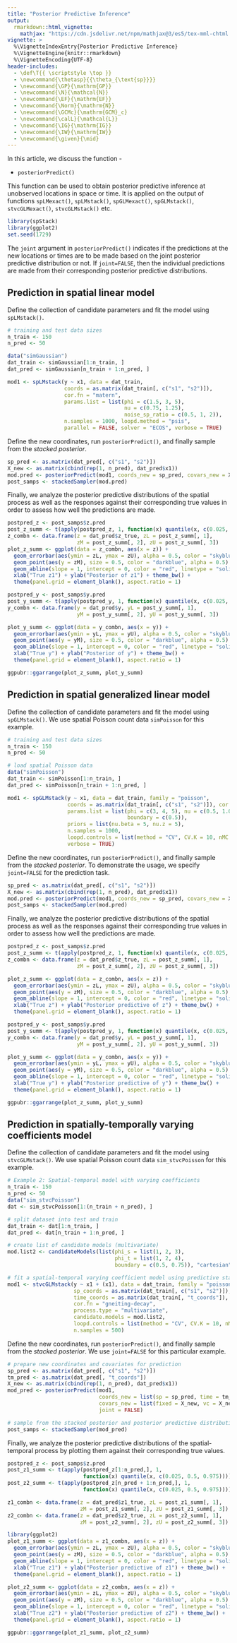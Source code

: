 ```yaml
---
title: "Posterior Predictive Inference"
output:
  rmarkdown::html_vignette:
    mathjax: "https://cdn.jsdelivr.net/npm/mathjax@3/es5/tex-mml-chtml.js"
vignette: >
  %\VignetteIndexEntry{Posterior Predictive Inference}
  %\VignetteEngine{knitr::rmarkdown}
  %\VignetteEncoding{UTF-8}
header-includes:
  - \def\T{{ \scriptstyle \top }}
  - \newcommand{\thetasp}{{\theta_{\text{sp}}}}
  - \newcommand{\GP}{\mathrm{GP}}
  - \newcommand{\N}{\mathcal{N}}
  - \newcommand{\EF}{\mathrm{EF}}
  - \newcommand{\Norm}{\mathrm{N}}
  - \newcommand{\GCMc}{\mathrm{GCM}_c}
  - \newcommand{\calL}{\mathcal{L}}
  - \newcommand{\IG}{\mathrm{IG}}
  - \newcommand{\IW}{\mathrm{IW}}
  - \newcommand{\given}{\mid}
---
```


In this article, we discuss the function -

- `posteriorPredict()`

This function can be used to obtain posterior predictive inference at unobserved locations in space or time. It is applied on the output of functions `spLMexact()`, `spLMstack()`, `spGLMexact()`, `spGLMstack()`, `stvcGLMexact()`, `stvcGLMstack()` etc.

```r
library(spStack)
library(ggplot2)
set.seed(1729)
```

The `joint` argument in `posteriorPredict()` indicates if the predictions at the new locations or times are to be made based on the joint posterior predictive distribution or not. If `joint=FALSE`, then the individual predictions are made from their corresponding posterior predictive distributions.

## Prediction in spatial linear model

Define the collection of candidate parameters and fit the model using `spLMstack()`.

```r
# training and test data sizes
n_train <- 150
n_pred <- 50

data("simGaussian")
dat_train <- simGaussian[1:n_train, ]
dat_pred <- simGaussian[n_train + 1:n_pred, ]

mod1 <- spLMstack(y ~ x1, data = dat_train,
                  coords = as.matrix(dat_train[, c("s1", "s2")]),
                  cor.fn = "matern",
                  params.list = list(phi = c(1.5, 3, 5),
                                     nu = c(0.75, 1.25),
                                     noise_sp_ratio = c(0.5, 1, 2)),
                  n.samples = 1000, loopd.method = "psis",
                  parallel = FALSE, solver = "ECOS", verbose = TRUE)
```

Define the new coordinates, run `posteriorPredict()`, and finally sample from the *stacked posterior*.

```r
sp_pred <- as.matrix(dat_pred[, c("s1", "s2")])
X_new <- as.matrix(cbind(rep(1, n_pred), dat_pred$x1))
mod.pred <- posteriorPredict(mod1, coords_new = sp_pred, covars_new = X_new, joint = TRUE)
post_samps <- stackedSampler(mod.pred)
```

Finally, we analyze the posterior predictive distributions of the spatial process as well as the responses against their corresponding true values in order to assess how well the predictions are made.

```r
postpred_z <- post_samps$z.pred
post_z_summ <- t(apply(postpred_z, 1, function(x) quantile(x, c(0.025, 0.5, 0.975))))
z_combn <- data.frame(z = dat_pred$z_true, zL = post_z_summ[, 1],
                      zM = post_z_summ[, 2], zU = post_z_summ[, 3])
plot_z_summ <- ggplot(data = z_combn, aes(x = z)) +
  geom_errorbar(aes(ymin = zL, ymax = zU), alpha = 0.5, color = "skyblue") +
  geom_point(aes(y = zM), size = 0.5, color = "darkblue", alpha = 0.5) +
  geom_abline(slope = 1, intercept = 0, color = "red", linetype = "solid") +
  xlab("True z1") + ylab("Posterior of z1") + theme_bw() +
  theme(panel.grid = element_blank(), aspect.ratio = 1)

postpred_y <- post_samps$y.pred
post_y_summ <- t(apply(postpred_y, 1, function(x) quantile(x, c(0.025, 0.5, 0.975))))
y_combn <- data.frame(y = dat_pred$y, yL = post_y_summ[, 1],
                      yM = post_y_summ[, 2], yU = post_y_summ[, 3])

plot_y_summ <- ggplot(data = y_combn, aes(x = y)) +
  geom_errorbar(aes(ymin = yL, ymax = yU), alpha = 0.5, color = "skyblue") +
  geom_point(aes(y = yM), size = 0.5, color = "darkblue", alpha = 0.5) +
  geom_abline(slope = 1, intercept = 0, color = "red", linetype = "solid") +
  xlab("True y") + ylab("Posterior of y") + theme_bw() +
  theme(panel.grid = element_blank(), aspect.ratio = 1)

ggpubr::ggarrange(plot_z_summ, plot_y_summ)
```


## Prediction in spatial generalized linear model

Define the collection of candidate parameters and fit the model using `spGLMstack()`. We use spatial Poisson count data `simPoisson` for this example.

```r
# training and test data sizes
n_train <- 150
n_pred <- 50

# load spatial Poisson data
data("simPoisson")
dat_train <- simPoisson[1:n_train, ]
dat_pred <- simPoisson[n_train + 1:n_pred, ]

mod1 <- spGLMstack(y ~ x1, data = dat_train, family = "poisson",
                   coords = as.matrix(dat_train[, c("s1", "s2")]), cor.fn = "matern",
                   params.list = list(phi = c(3, 4, 5), nu = c(0.5, 1.0),
                                      boundary = c(0.5)),
                   priors = list(nu.beta = 5, nu.z = 5),
                   n.samples = 1000,
                   loopd.controls = list(method = "CV", CV.K = 10, nMC = 500),
                   verbose = TRUE)
```

Define the new coordinates, run `posteriorPredict()`, and finally sample from the *stacked posterior*. To demonstrate the usage, we specify `joint=FALSE` for the prediction task.

```r
sp_pred <- as.matrix(dat_pred[, c("s1", "s2")])
X_new <- as.matrix(cbind(rep(1, n_pred), dat_pred$x1))
mod.pred <- posteriorPredict(mod1, coords_new = sp_pred, covars_new = X_new, joint = FALSE)
post_samps <- stackedSampler(mod.pred)
```

Finally, we analyze the posterior predictive distributions of the spatial process as well as the responses against their corresponding true values in order to assess how well the predictions are made.

```r
postpred_z <- post_samps$z.pred
post_z_summ <- t(apply(postpred_z, 1, function(x) quantile(x, c(0.025, 0.5, 0.975))))
z_combn <- data.frame(z = dat_pred$z_true, zL = post_z_summ[, 1],
                      zM = post_z_summ[, 2], zU = post_z_summ[, 3])

plot_z_summ <- ggplot(data = z_combn, aes(x = z)) +
  geom_errorbar(aes(ymin = zL, ymax = zU), alpha = 0.5, color = "skyblue") +
  geom_point(aes(y = zM), size = 0.5, color = "darkblue", alpha = 0.5) +
  geom_abline(slope = 1, intercept = 0, color = "red", linetype = "solid") +
  xlab("True z") + ylab("Posterior predictive of z") + theme_bw() +
  theme(panel.grid = element_blank(), aspect.ratio = 1)

postpred_y <- post_samps$y.pred
post_y_summ <- t(apply(postpred_y, 1, function(x) quantile(x, c(0.025, 0.5, 0.975))))
y_combn <- data.frame(y = dat_pred$y, yL = post_y_summ[, 1],
                      yM = post_y_summ[, 2], yU = post_y_summ[, 3])

plot_y_summ <- ggplot(data = y_combn, aes(x = y)) +
  geom_errorbar(aes(ymin = yL, ymax = yU), alpha = 0.5, color = "skyblue") +
  geom_point(aes(y = yM), size = 0.5, color = "darkblue", alpha = 0.5) +
  geom_abline(slope = 1, intercept = 0, color = "red", linetype = "solid") +
  xlab("True y") + ylab("Posterior predictive of y") + theme_bw() +
  theme(panel.grid = element_blank(), aspect.ratio = 1)

ggpubr::ggarrange(plot_z_summ, plot_y_summ)
```


## Prediction in spatially-temporally varying coefficients model

Define the collection of candidate parameters and fit the model using `stvcGLMstack()`. We use spatial Poisson count data `sim_stvcPoisson` for this example.

```r
# Example 2: Spatial-temporal model with varying coefficients
n_train <- 150
n_pred <- 50
data("sim_stvcPoisson")
dat <- sim_stvcPoisson[1:(n_train + n_pred), ]

# split dataset into test and train
dat_train <- dat[1:n_train, ]
dat_pred <- dat[n_train + 1:n_pred, ]

# create list of candidate models (multivariate)
mod.list2 <- candidateModels(list(phi_s = list(1, 2, 3),
                                  phi_t = list(1, 2, 4),
                                  boundary = c(0.5, 0.75)), "cartesian")

# fit a spatial-temporal varying coefficient model using predictive stacking
mod1 <- stvcGLMstack(y ~ x1 + (x1), data = dat_train, family = "poisson",
                     sp_coords = as.matrix(dat_train[, c("s1", "s2")]),
                     time_coords = as.matrix(dat_train[, "t_coords"]),
                     cor.fn = "gneiting-decay",
                     process.type = "multivariate",
                     candidate.models = mod.list2,
                     loopd.controls = list(method = "CV", CV.K = 10, nMC = 500),
                     n.samples = 500)
```

Define the new coordinates, run `posteriorPredict()`, and finally sample from the *stacked posterior*. We use `joint=FALSE` for this particular example.

```r
# prepare new coordinates and covariates for prediction
sp_pred <- as.matrix(dat_pred[, c("s1", "s2")])
tm_pred <- as.matrix(dat_pred[, "t_coords"])
X_new <- as.matrix(cbind(rep(1, n_pred), dat_pred$x1))
mod_pred <- posteriorPredict(mod1,
                             coords_new = list(sp = sp_pred, time = tm_pred),
                             covars_new = list(fixed = X_new, vc = X_new),
                             joint = FALSE)

# sample from the stacked posterior and posterior predictive distribution
post_samps <- stackedSampler(mod_pred)
```

Finally, we analyze the posterior predictive distributions of the spatial-temporal process by plotting them against their corresponding true values.

```r
postpred_z <- post_samps$z.pred
post_z1_summ <- t(apply(postpred_z[1:n_pred,], 1,
                        function(x) quantile(x, c(0.025, 0.5, 0.975))))
post_z2_summ <- t(apply(postpred_z[n_pred + 1:n_pred,], 1,
                        function(x) quantile(x, c(0.025, 0.5, 0.975))))

z1_combn <- data.frame(z = dat_pred$z1_true, zL = post_z1_summ[, 1],
                       zM = post_z1_summ[, 2], zU = post_z1_summ[, 3])
z2_combn <- data.frame(z = dat_pred$z2_true, zL = post_z2_summ[, 1],
                       zM = post_z2_summ[, 2], zU = post_z2_summ[, 3])

library(ggplot2)
plot_z1_summ <- ggplot(data = z1_combn, aes(x = z)) +
  geom_errorbar(aes(ymin = zL, ymax = zU), alpha = 0.5, color = "skyblue") +
  geom_point(aes(y = zM), size = 0.5, color = "darkblue", alpha = 0.5) +
  geom_abline(slope = 1, intercept = 0, color = "red", linetype = "solid") +
  xlab("True z1") + ylab("Posterior predictive of z1") + theme_bw() +
  theme(panel.grid = element_blank(), aspect.ratio = 1)

plot_z2_summ <- ggplot(data = z2_combn, aes(x = z)) +
  geom_errorbar(aes(ymin = zL, ymax = zU), alpha = 0.5, color = "skyblue") +
  geom_point(aes(y = zM), size = 0.5, color = "darkblue", alpha = 0.5) +
  geom_abline(slope = 1, intercept = 0, color = "red", linetype = "solid") +
  xlab("True z2") + ylab("Posterior predictive of z2") + theme_bw() +
  theme(panel.grid = element_blank(), aspect.ratio = 1)

ggpubr::ggarrange(plot_z1_summ, plot_z2_summ)
```

